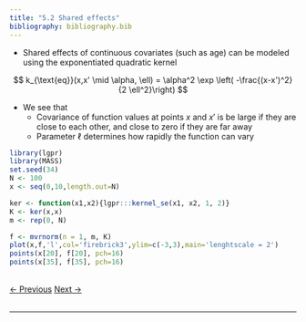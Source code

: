 ```yaml
---
title: "5.2 Shared effects"
bibliography: bibliography.bib
---
```


- Shared effects of continuous covariates (such as age) can be modeled using the exponentiated quadratic kernel

$$
k_{\text{eq}}(x,x' \mid \alpha, \ell) = \alpha^2 \exp \left( -\frac{(x-x')^2}{2 \ell^2}\right)
$$

- We see that
    + Covariance of function values at points $x$ and $x'$ is be large if they are close to each other, and close to zero if they are far away
    + Parameter $\ell$ determines how rapidly the function can vary

```r
library(lgpr)
library(MASS)
set.seed(34)
N <- 100
x <- seq(0,10,length.out=N)

ker <- function(x1,x2){lgpr:::kernel_se(x1, x2, 1, 2)}
K <- ker(x,x)
m <- rep(0, N)

f <- mvrnorm(n = 1, m, K)
plot(x,f,'l',col='firebrick3',ylim=c(-3,3),main='lenghtscale = 2')
points(x[20], f[20], pch=16)
points(x[35], f[35], pch=16)
```


<br>
<a href="05_lgpr_1b.html" class="previous">&larr; Previous</a>
<a href="05_lgpr_3.html" class="next">Next &rarr;</a>
<br>
<br>
<hr>
